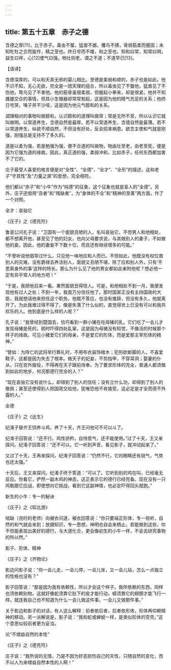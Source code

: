 ```yaml
---
---
---
```

title: 第五十五章　赤子之德
---




含德之厚[11]，比于赤子。毒虫不螫，猛兽不据，攫鸟不搏，骨弱筋柔而握固；未知牝牡之合而朘作，精之至也。终日号而不嗄，和之至也。知和曰常，知常曰明，益生曰祥，心[12]使气曰强。物壮则老，谓之不道；不道早已[13]。

【语译】

含德深厚的，可以和天真无邪的婴儿相比。至德是柔弱和顺的，赤子也是如此。他不识不知，无心无欲，完全是一团天理的组合，所以毒虫见了不螫他，猛兽见了不伤他，鸷鸟见了不害他。他的筋骨虽很柔弱，但握起小拳来，却是很紧。他并不知雌雄交合的事情，但其小生殖器却常常勃起，这是因为他的精气充足的关系；他终日号哭，嗓子并不沙哑，这是因为他元气醇和的关系。

调理相对的事物叫做醇和，认识醇和的道理叫做常；常是无所不至，所以认识它就叫做明。以常道养生，含德自然是最厚。若不以常道养生，含德自然是最薄。若不以常道养生，纵欲不顺自然，不但没有好处，反会招来祸患。欲念主使和气就是刚强，刚强总是支持不了多久的。

道是以柔为强，若是勉强为强，便不合道的叫做物，物由壮至老，由老至死，便是因为它强为道的缘故。因此，真正道的强，柔弱冲和，比如赤子，任何东西都加害不了它的。

庄子最受人喜爱的格言便是对“全性”、“全德”、“全才”、“全形”的描述，这和老子“守其性”及“力量之源”的思想，完全相符。

他们都以“赤子”和“小牛”作为“纯德”的征象，这个征象也就是圣人的“全德”。另外，庄子还借用“丑者”和“残缺者”，为“身体的不全”和“精神的至善”两方面，作了一个对照。

全才：哀骀它

《庄子》之《德充符》

鲁哀公问孔子说：“卫国有一个面貌丑陋的人，名叫哀骀它。不但男人和他相处，都不想离开他，甚至见了他的妇女，也向父母要求说，与其做别人的妻子，不如做他的妾。因此，他的妻妾不下数十位，而且还有继续增多的可能。”

“不曾听说他倡导过什么，只见他一味地应和人而已。不但如此，他既没有权位救别人的灾难，没有爵禄去养活别人，面貌又丑陋不堪，除了应和别人外，只有‘不思索身外的事’这样的特长。那么为什么见了他的男女都如此亲附他呢？想必他一定有异乎常人的地方吧！”

“于是，我把他召来一看。果然面貌丑得惊人。可是，和他相处不到一月，我便发现他有过人之处；不到一年，我竟万分信任他了。那时国家正没有主持国政的大臣，我就想请他来担任这个职务。他既不答应，也没有推辞，但没有多久，他就离开了。为此我难过得不得了，像是失落了什么似的，直觉得世上已没有可以和我共欢乐的人。他到底是什么样的人呢？”

孔子说：“我曾经到楚国去，恰巧看到一群小猪在吃母猪的乳。它们吃了一会儿才发现母猪是死的，顿时吓得四处乱窜，这是因为母猪没有知觉，不像活的时候那个样子的缘故。可见小猪爱它们的母亲，不是爱它的形体，而是爱那主宰形体的精神。”

“譬如：为阵亡的武将举行葬礼时，不用布衣装饰棺木；犯刑砍断脚的人，不喜爱鞋子。这都是因为失去了根本。做天子的妃妾，不剪指甲，不穿耳洞；娶妻的仆从，只在宫外服役，不得再在天子跟前侍奉。为了要求形体的完全，普通人都须做到如此的地步，何况那德行完全的人？”

“现在哀骀它没有说什么，却得到了别人的信任；没有立什么功，却得到了别人的敬佩；甚至还使得别人把国政交给他，犹唯恐他不肯接受，这必定是才全而德不外露的人。”

全德

《庄子》之《达生》

纪淆子替齐王饲养斗鸡，养了十天，齐王问他可不可以斗了。

纪淆子回答说：“还不行。鸡性骄矜，自恃意气，还不能使用。”过了十天，王又来探问。纪淆子回答说：“还不可以。它一听到声音，看见影子，就冲动起来了。”

又过了十天，王再来探问。纪淆子回答说：“仍然不行，它的眼睛还有锐气，气势也还太强。”

十天后，王又来探问。纪淆子终于答道：“可以了。它听到别的鸡在叫，已经毫无反应。你看它，俨然一副木鸡的神态，这正表示它的德行已经完备。现在没有一只鸡敢跟它应战，即使想向它挑战，看到它这副神情，也必定吓得回头就跑。”

新生的小牛：专一的秘诀

《庄子》之《知北游》

啮缺（尧时的老师）向被衣问道，被衣回答说：“你只要端正形体，专一视听，自然的和气就会来到；放摄知识，专一思想，神明也自会来栖止。若能做到这些，你不但能表现出美好的德行，与大道化合，更会像初生的小牛一样，不会去研究事物的所以然。”

影子、形体、精神

《庄子》之《齐物论》

影边问影子说：“你一会儿走，一会儿停，一会儿坐，又一会儿站，怎么一点独立的性格也没有？”

影子回答说：“那是因为我有依赖性，所以才会这个样子。我所依赖的东西，同样也须依赖别物。这就好像蛇须靠它肚下的皮才能行动，蟑须靠它的翅膀才能飞行一样。就连我自己也不知道为什么一会儿做这件事，一会儿又做那件事。”

关于影边和影子的对话，有人这么解释：前者依后者，后者依形体，形体再仰赖精神的移动。另一派解说是，影子说：“我和蛇或蝉蜕一样，是类似形体的空壳。”这个意思似较前者更为妥当。

论“不增益自然的本性”

《庄子》之《德充符》

庄子说：“我所说的无情，乃是不因为好恶损伤自己的天性，只随自然的变化，而不以人为来增益自然本性的人啊！”